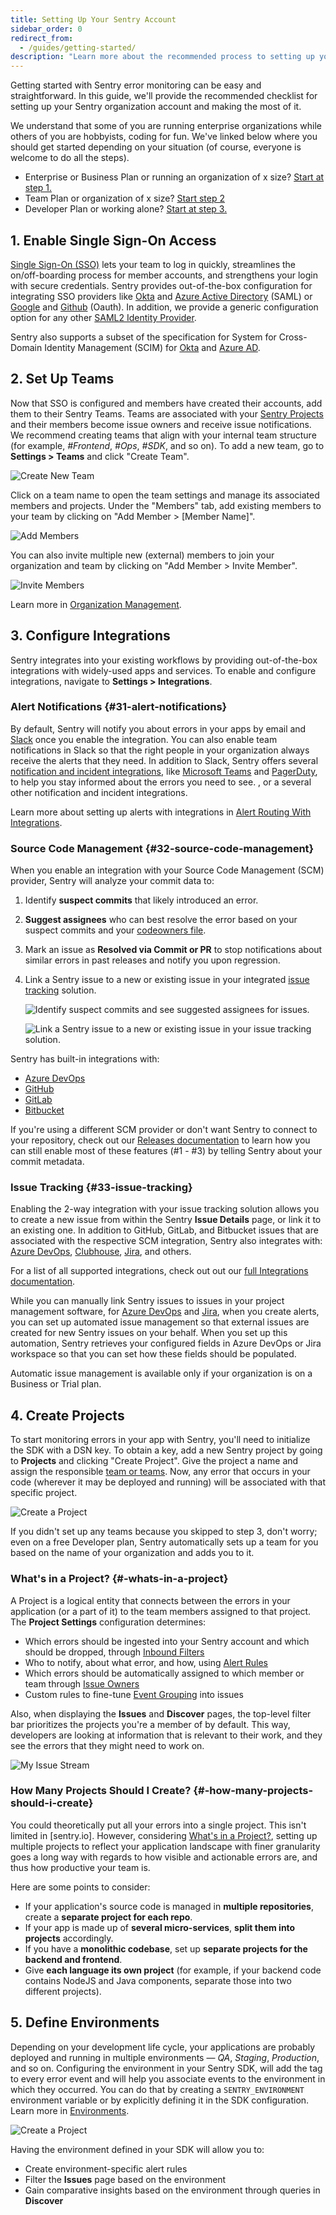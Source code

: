 ```yaml
---
title: Setting Up Your Sentry Account
sidebar_order: 0
redirect_from:
  - /guides/getting-started/
description: "Learn more about the recommended process to setting up your Sentry organization account to make the most of it."
---
```


Getting started with Sentry error monitoring can be easy and straightforward. In this guide, we'll provide the recommended checklist for setting up your Sentry organization account and making the most of it.

<!-- should this guide be about more than setting up error monitoring -->

We understand that some of you are running enterprise organizations while others of you are hobbyists, coding for fun. We've linked below where you should get started depending on your situation (of course, everyone is welcome to do all the steps).

- Enterprise or Business Plan or running an organization of x size? [Start at step 1.](#1-enable-single-sign-on-access)
- Team Plan or organization of x size? [Start step 2](#2-set-up-teams)
- Developer Plan or working alone? [Start at step 3.](#3-configure-integrations)

<!-- is org size a good approach or is there a better way to talk about this to finish off bullet points above-->

## 1. Enable Single Sign-On Access

[Single Sign-On (SSO)](/product/accounts/sso/) lets your team to log in quickly, streamlines the on/off-boarding process for member accounts, and strengthens your login with secure credentials. Sentry provides out-of-the-box configuration for integrating SSO providers like [Okta](/product/accounts/sso/#okta) and [Azure Active Directory](/product/accounts/sso/#azure-active-directory) (SAML) or [Google](/product/accounts/sso/#google-business-app) and [Github](/product/accounts/sso/#github-organizations) (Oauth). In addition, we provide a generic configuration option for any other [SAML2 Identity Provider](/product/accounts/sso/saml2/).

Sentry also supports a subset of the specification for System for Cross-Domain Identity Management (SCIM) for [Okta](/product/accounts/sso/okta-sso/okta-scim/) and [Azure AD](https://product/accounts/sso/azure-sso/#scim-integration).

## 2. Set Up Teams

<!-- do we need this? #2-set-up-teams -->

Now that SSO is configured and members have created their accounts, add them to their Sentry Teams. Teams are associated with your [Sentry Projects](#4-create-projects) and their members become issue owners and receive issue notifications. We recommend creating teams that align with your internal team structure (for example, _#Frontend_, _#Ops_, _#SDK_, and so on). To add a new team, go to **Settings > Teams** and click "Create Team".

![Create New Team](03.png)

Click on a team name to open the team settings and manage its associated members and projects.
Under the "Members" tab, add existing members to your team by clicking on "Add Member > [Member Name]".

![Add Members](04.png)

You can also invite multiple new (external) members to join your organization and team by clicking on "Add Member > Invite Member".

![Invite Members](05.png)

Learn more in [Organization Management](/product/accounts/membership/).

## 3. Configure Integrations

Sentry integrates into your existing workflows by providing out-of-the-box integrations with widely-used apps and services. To enable and configure integrations, navigate to **Settings > Integrations**.

### Alert Notifications {#31-alert-notifications}

By default, Sentry will notify you about errors in your apps by email and [Slack](/product/integrations/notification-incidents/slack/) once you enable the integration. You can also enable team notifications in Slack so that the right people in your organization always receive the alerts that they need. In addition to Slack, Sentry offers several [notification and incident integrations](/product/integrations/notification-incidents/), like [Microsoft Teams](/product/integrations/notification-incidents/msteams/) and [PagerDuty](/product/integrations/notification-incidents/pagerduty/), to help you stay informed about the errors you need to see. , or a several other notification and incident integrations.

Learn more about setting up alerts with integrations in [Alert Routing With Integrations](/product/alerts/create-alerts/routing-alerts/).

### Source Code Management {#32-source-code-management}

When you enable an integration with your Source Code Management (SCM) provider, Sentry will analyze your commit data to:

1. Identify **suspect commits** that likely introduced an error.
1. **Suggest assignees** who can best resolve the error based on your suspect commits and your [codeowners file](/product/issues/issue-owners/#code-owners).
1. Mark an issue as **Resolved via Commit or PR** to stop notifications about similar errors in past releases and notify you upon regression.
1. Link a Sentry issue to a new or existing issue in your integrated [issue tracking](#33-issue-tracking) solution.

   ![Identify suspect commits and see suggested assignees for issues.](issue-integrations-01.png)

   ![Link a Sentry issue to a new or existing issue in your issue tracking solution.](issue-integrations-02.png)

Sentry has built-in integrations with:

- [Azure DevOps](/product/integrations/source-code-mgmt/azure-devops/)
- [GitHub](/product/integrations/source-code-mgmt/github/)
- [GitLab](/product/integrations/source-code-mgmt/gitlab/)
- [Bitbucket](/product/integrations/source-code-mgmt/bitbucket/)

If you're using a different SCM provider or don't want Sentry to connect to your repository, check out our [Releases documentation](/product/releases/setup/manual-setup-releases/) to learn how you can still enable most of these features (#1 - #3) by telling Sentry about your commit metadata.

### Issue Tracking {#33-issue-tracking}

Enabling the 2-way integration with your issue tracking solution allows you to create a new issue from within the Sentry **Issue Details** page, or link it to an existing one. In addition to GitHub, GitLab, and Bitbucket issues that are associated with the respective SCM integration, Sentry also integrates with: [Azure DevOps](/product/integrations/source-code-mgmt/azure-devops/), [Clubhouse](/product/integrations/project-mgmt/clubhouse/), [Jira](/product/integrations/project-mgmt/jira/), and others.

For a list of all supported integrations, check out out our [full Integrations documentation](/product/integrations/).

While you can manually link Sentry issues to issues in your project management software, for [Azure DevOps](/product/integrations/source-code-mgmt/azure-devops/#automatically)  and [Jira](/product/integrations/project-mgmt/jira/#automatically), when you create alerts, you can set up automated issue management so that external issues are created for new Sentry issues on your behalf. When you set up this automation, Sentry retrieves your configured fields in Azure DevOps or Jira workspace so that you can set how these fields should be populated.

<Note>

Automatic issue management is available only if your organization is on a Business or Trial plan.

</Note>

## 4. Create Projects

To start monitoring errors in your app with Sentry, you'll need to initialize the SDK with a DSN key. To obtain a key, add a new Sentry project by going to **Projects** and clicking "Create Project". Give the project a name and assign the responsible [team or teams](#2-set-up-teams). Now, any error that occurs in your code (wherever it may be deployed and running) will be associated with that specific project.

![Create a Project](08.png)

<!-- definitely update screenshot -->

If you didn't set up any teams because you skipped to step 3, don't worry; even on a free Developer plan, Sentry automatically sets up a team for you based on the name of your organization and adds you to it.

### What's in a Project? {#-whats-in-a-project}

A Project is a logical entity that connects between the errors in your application (or a part of it) to the team members assigned to that project. The **Project Settings** configuration determines:

- Which errors should be ingested into your Sentry account and which should be dropped, through [Inbound Filters](/product/accounts/quotas/#inbound-data-filters)
- Who to notify, about what error, and how, using [Alert Rules](/workflow/notifications/alerts/)
- Which errors should be automatically assigned to which member or team through [Issue Owners](/workflow/issue-owners/)
- Custom rules to fine-tune [Event Grouping](/product/data-management-settings/event-grouping/) into issues

Also, when displaying the **Issues** and **Discover** pages, the top-level filter bar prioritizes the projects you're a member of by default. This way, developers are looking at information that is relevant to their work, and they see the errors that they might need to work on.

![My Issue Stream](09.png)

<!-- definitely update screenshot -->

### How Many Projects Should I Create? {#-how-many-projects-should-i-create}

You could theoretically put all your errors into a single project. This isn't limited in [sentry.io].  However, considering [What's in a Project?](#-whats-in-a-project), setting up multiple projects to reflect your application landscape with finer granularity goes a long way with regards to how visible and actionable errors are, and thus how productive your team is.

Here are some points to consider:

- If your application's source code is managed in **multiple repositories**, create a **separate project for each repo**.
- If your app is made up of **several micro-services**, **split them into projects** accordingly.
- If you have a **monolithic codebase**, set up **separate projects for the backend and frontend**.
- Give **each language its own project** (for example, if your backend code contains NodeJS and Java components, separate those into two different projects).

## 5. Define Environments

Depending on your development life cycle, your applications are probably deployed and running in multiple environments — _QA_, _Staging_, _Production_, and so on. Configuring the environment in your Sentry SDK, will add the tag to every error event and will help you associate events to the environment in which they occurred. You can do that by creating a `SENTRY_ENVIRONMENT` environment variable or by explicitly defining it in the SDK configuration. Learn more in [Environments](/platform-redirect/?next=/configuration/environments/).

![Create a Project](10.png)

<!-- definitely update screenshot -->

Having the environment defined in your SDK will allow you to:

- Create environment-specific alert rules
- Filter the **Issues** page based on the environment
- Gain comparative insights based on the environment through queries in **Discover**
